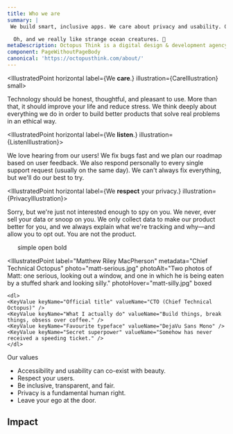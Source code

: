 ```yaml
---
title: Who we are
summary: |
 We build smart, inclusive apps. We care about privacy and usability. Our ethics are non-negotiable.

  Oh, and we really like strange ocean creatures. 🐙
metaDescription: Octopus Think is a digital design & development agency based in Scotland and Portugal.
component: PageWithoutPageBody
canonical: 'https://octopusthink.com/about/'
---
```





<Panel gridTablet="100%">

<IllustratedPoint horizontal label={<Fragment>We <Strong>care</Strong>.</Fragment>} illustration={CareIllustration} small>

Technology should be honest, thoughtful, and pleasant to use. More than that, it should improve your life and reduce stress. We think deeply about everything we do in order to build better products that solve real problems in an ethical way. 

</IllustratedPoint>

<IllustratedPoint horizontal label={<Fragment>We <Strong>listen</Strong>.</Fragment>} illustration={ListenIllustration}>

We love hearing from our users! We fix bugs fast and we plan our roadmap based on user feedback. We also respond personally to every single support request (usually on the same day). We can't always fix everything, but we'll do our best to try.
</IllustratedPoint>

<IllustratedPoint horizontal label={<Fragment>We <Strong>respect</Strong> your privacy.</Fragment>} illustration={PrivacyIllustration}>

Sorry, but we're just not interested enough to spy on you. We never, ever sell your data or snoop on you. We only collect data to make our product better for you, and we always explain what we're tracking and why—and allow you to opt out. You are not the product.

</IllustratedPoint>


</Panel>

<Panel dark>

<ul>
<StrikeOut strikeoutText="clever"> 
simple
</StrikeOut>

<StrikeOut strikeoutText="exclusive"> 
open
</StrikeOut>

<StrikeOut strikeoutText="conservative"> 
bold
</StrikeOut>
</ul>

</Panel>



<Panel gridTablet="1fr 1fr">
  <IllustratedPoint
    label="Sarah London Semark"
    metadata="Chief Design Octopus"
    photo="sarah-serious.jpg"
    photoAlt="Two photos of Sarah: one looking serious, one sticking out her tongue."
    photoHover="sarah-silly.jpg"
    boxed
  >
    <dl>
    <KeyValue keyName="Official title" valueName="CDO (Chief Design Octopus)" />
    <KeyValue keyName="What I actually do" valueName="File GitHub issues, doodle octopus arms." />
    <KeyValue keyName="Favourite typeface" valueName="Harriet" />
    <KeyValue keyName="Secret superpower" valueName="Can spot a typo a mile away." />
    </dl>
  </IllustratedPoint>

  <IllustratedPoint
    label="Matthew Riley MacPherson"
    metadata="Chief Technical Octopus"
    photo="matt-serious.jpg"
    photoAlt="Two photos of Matt: one serious, looking out a window, and one in which he is being eaten by a stuffed shark and looking silly."
    photoHover="matt-silly.jpg"
    boxed
  >
    <dl>
    <KeyValue keyName="Official title" valueName="CTO (Chief Technical Octopus)" />
    <KeyValue keyName="What I actually do" valueName="Build things, break things, obsess over coffee." />
    <KeyValue keyName="Favourite typeface" valueName="DejaVu Sans Mono" />
    <KeyValue keyName="Secret superpower" valueName="Somehow has never received a speeding ticket." />
    </dl>
  </IllustratedPoint>
</Panel>

<Panel dark>

<GridSpanner>
<Heading inverse>Our values</Heading>
</GridSpanner>


- Accessibility and usability can co-exist with beauty.
- Respect your users.
- Be inclusive, transparent, and fair.
- Privacy is a fundamental human right.
- Leave your ego at the door.

</Panel>

<Panel gridTablet="1fr 1fr 1fr">

<GridSpanner>

## Impact

</GridSpanner>

<Statistic preUnits="£" number="1,185" label="Donated to charity (2020)" />
<Statistic number="21,500" postUnits="mics" label="Muted with Mic Drop (month)" />
<Statistic number="256" postUnits="hours" label="Open-source contributions (2020)" />


<Statistic number="2.4" postUnits="million" label="localForage downloads (month)" />
<Statistic number="36" postUnits="pots" label="Coffee consumed (day)" />
<Statistic number="1" postUnits="% profits" label="Donation pledge (2021)" />


</Panel>
